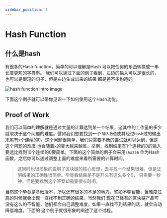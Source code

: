 ```yaml
---
sidebar_position: 1
---
```


# Hash Function

## 什么是hash
有很多的Hash function，简单的可以理解是Hash 可以把任何的东西转换成一串长度更短的字符串。
我们可以通过下面的例子看到，左边的输入可以是很长的，也可以是很短的句子，但是右边生成出来的结果
都是差不多构造的。

![hash function intro image](./images/hash-intro.png)


下面这个例子就可以带你见识一下如何使用这个Hash功能。

<SimpleHash />

## Proof of Work

我们可以简单的理解就是通过大量的计算达到某一个结果，这其中的工作量的多少就取决于这个问题的难度。譬如我们想要找到一个
`输入数值`使其经过`Hash`过的输出末尾有`x`个连续的0。这个问题很简单，我们只需要不断的尝试就可以达到，但是这个问题的难度
也会随着`x`的变大越来越难。举例，找到结尾有1个连续的0的输入要远比找到10个连续的0要简单。下面的这个简单的例子会采用`sha256`
作为Hash函数，之后你可以通过调整上面的难度来看所需要的计算时间。

> 这同时也很形象的说明了区块链的核心思想，去寻找一个结果很难，但是证明结果的正确性很简单。毕竟看结果是不是开头有这么多个0，
只需要一秒钟，但是要找到这个答案却需要很长时间。

<SimpleProofOfWork />

当然这个毕竟是基础版本，所以还有很多的不足的地方，譬如不够智能，当难度过高的时候就会出现一直找不到正确的结果。当然我们
现在已经有的区块链产品可没有这么的不智能，他们都会自己调整难度，如果一直找不到结果的话，就会自动降低难度。下面的
这个例子就很形象的阐述了这个过程。

<AdvanceProofOfWork step={20}/>

